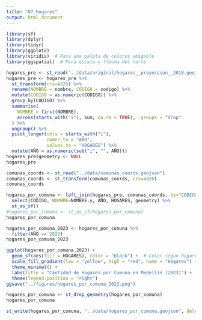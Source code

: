 ```yaml
---
title: "07_hogares"
output: html_document
---
```


```r
library(sf)
library(dplyr)
library(tidyr)
library(ggplot2)
library(viridis)  # Para una paleta de colores amigable
library(ggspatial)  # Para escala y flecha del norte
```


```r
hogares_pre <- st_read("../data/original/hogares__proyeccion__2018.geojson")
hogares_pre <- hogares_pre %>% 
  st_transform(crs=4326) %>% 
  rename(NOMBRE = nombre, CODIGO = codigo) %>% 
  mutate(CODIGO = as.numeric(CODIGO)) %>% 
  group_by(CODIGO) %>%
  summarise(
    NOMBRE = first(NOMBRE),
    across(starts_with("i"), sum, na.rm = TRUE), .groups = "drop"
  ) %>% 
  ungroup() %>% 
  pivot_longer(cols = starts_with("i"), 
               names_to = "AÑO", 
               values_to = "HOGARES") %>%
  mutate(AÑO = as.numeric(sub("i", "", AÑO)))
hogares_pre$geometry <- NULL
hogares_pre
```



```r
comunas_coords <- st_read("../data/comunas_coords.geojson")
comunas_coords <- st_transform(comunas_coords, crs=4326)
comunas_coords
```

```r
hogares_por_comuna <- left_join(hogares_pre, comunas_coords, by="CODIGO") %>% 
  select(CODIGO, NOMBRE=NOMBRE.y, AÑO, HOGARES, geometry) %>% 
  st_as_sf()
#hogares_por_comuna <- st_as_sf(hogares_por_comuna)
hogares_por_comuna
```

```r
hogares_por_comuna_2023 <- hogares_por_comuna %>% 
  filter(AÑO == 2023)
hogares_por_comuna_2023
```

```r
ggplot(hogares_por_comuna_2023) +
  geom_sf(aes(fill = HOGARES), color = "black") +  # Color según hogares
  scale_fill_gradient(low = "yellow", high = "red", name = "Hogares") +  # Colores llamativos
  theme_minimal() +
  labs(title = "Cantidad de Hogares por Comuna en Medellín (2023)") +
  theme(legend.position = "right")
ggsave("../figures/hogares_por_comuna_2023.png")
```

```r
hogares_por_comuna <- st_drop_geometry(hogares_por_comuna)
hogares_por_comuna
```


```r
st_write(hogares_por_comuna, "../data/hogares_por_comuna.geojson", delete_dsn = TRUE)
```

